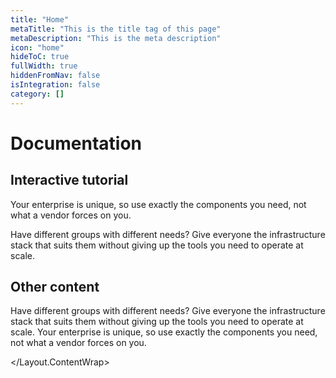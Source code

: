```yaml
---
title: "Home"
metaTitle: "This is the title tag of this page"
metaDescription: "This is the meta description"
icon: "home"
hideToC: true
fullWidth: true
hiddenFromNav: false
isIntegration: false
category: []
---
```



<Intro>

# Documentation

## Interactive tutorial

Your enterprise is unique, so use exactly the components you need, not what a vendor forces on you.

Have different groups with different needs? Give everyone the infrastructure stack that suits them without giving up the tools you need to operate at scale.

<IntroButtons />
</Intro>
<Layout.ContentWrap>

## Other content

Have different groups with different needs? Give everyone the infrastructure stack that suits them without giving up the tools you need to operate at scale.
Your enterprise is unique, so use exactly the components you need, not what a vendor forces on you.

</Layout.ContentWrap>
